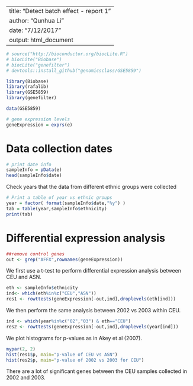 
---
title: "Detect batch effect - report 1"
author: "Qunhua Li"
date: "7/12/2017"
output: html_document
---


```r
# source("http://bioconductor.org/biocLite.R")
# biocLite("Biobase")
# biocLite("genefilter")
# devtools::install_github("genomicsclass/GSE5859")

library(Biobase)
library(rafalib)
library(GSE5859)
library(genefilter)

data(GSE5859)
```

```r
# gene expression levels  
geneExpression = exprs(e)
```

# Data collection dates
```r
# print date info
sampleInfo = pData(e)
head(sampleInfo$date)
```

Check years that the data from different ethnic groups were collected
```r
# Print a table of year vs ethnic groups
year = factor( format(sampleInfo$date,"%y") )
tab = table(year,sampleInfo$ethnicity)
print(tab)
```

# Differential expression analysis
```r
##remove control genes
out <- grep("AFFX",rownames(geneExpression))
```

We first use a t-test to perform differential expression analysis between CEU and ASN.
```r
eth <- sampleInfo$ethnicity
ind<- which(eth%in%c("CEU","ASN"))
res1 <- rowttests(geneExpression[-out,ind],droplevels(eth[ind]))
```

We then perform the same analysis between 2002 vs 2003 within CEU.
```r
ind <- which(year%in%c("02","03") & eth=="CEU")
res2 <- rowttests(geneExpression[-out,ind],droplevels(year[ind]))
```

We plot histograms for p-values as in Akey et al (2007). 
```r
mypar(2, 2)
hist(res1$p, main="p-value of CEU vs ASN")
hist(res2$p, main="p-value of 2002 vs 2003 for CEU")
```

There are a lot of significant genes between the CEU samples collected in 2002 and 2003. 



